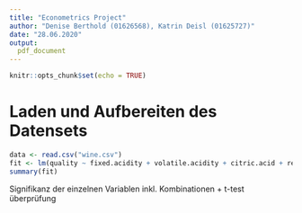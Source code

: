 ---
title: "Econometrics Project"
author: "Denise Berthold (01626568), Katrin Deisl (01625727)"
date: "28.06.2020"
output: 
  pdf_document
---

```{r setup, include=FALSE}
knitr::opts_chunk$set(echo = TRUE)

```


# Laden und Aufbereiten des Datensets

```{r}
data <- read.csv("wine.csv")
fit <- lm(quality ~ fixed.acidity + volatile.acidity + citric.acid + residual.sugar + chlorides + + free.sulfur.dioxide + total.sulfur.dioxide + density + pH + sulphates + alcohol, data = data)
summary(fit)
```



Signifikanz der einzelnen Variablen inkl. Kombinationen
+ t-test überprüfung


```{r}




```






















